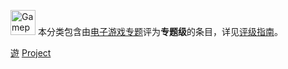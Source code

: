 {{Empty category}}

[[Image:Gamepad.svg|40px]] 本分类包含由[[Wikipedia:电子游戏专题|电子游戏专题]]评为<span style="background-color: {{class/colour|Project}};">'''专题级'''</span>的条目，详见[[Wikipedia:电子游戏专题/评级|评级指南]]。

{{Cat class|topic=电子游戏}}

[[Category:专题级条目|遊]]
[[Category:各等级电子游戏条目|Project]]